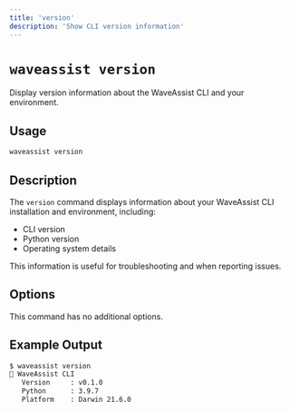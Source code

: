 ```yaml
---
title: 'version'
description: 'Show CLI version information'
---
```


# `waveassist version`

Display version information about the WaveAssist CLI and your environment.

## Usage

```bash
waveassist version
```

## Description

The `version` command displays information about your WaveAssist CLI installation and environment, including:
- CLI version
- Python version
- Operating system details

This information is useful for troubleshooting and when reporting issues.

## Options

This command has no additional options.

## Example Output

```bash
$ waveassist version
🔷 WaveAssist CLI
   Version     : v0.1.0
   Python      : 3.9.7
   Platform    : Darwin 21.6.0
```
